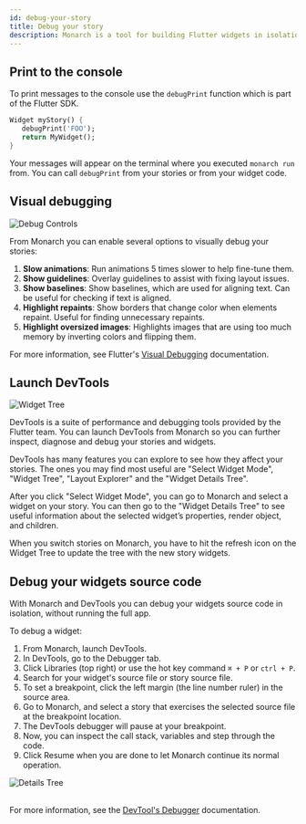 ```yaml
---
id: debug-your-story
title: Debug your story
description: Monarch is a tool for building Flutter widgets in isolation. It makes it easy to build, test and debug complex UIs.
---
```



## Print to the console
To print messages to the console use the `debugPrint` function which is part of 
the Flutter SDK.
```dart
Widget myStory() {
   debugPrint('FOO');
   return MyWidget();
}
```
Your messages will appear on the terminal where you executed `monarch run` from.
You can call `debugPrint` from your stories or from your widget code.

## Visual debugging

<img className="docs-screenshot macos" alt="Debug Controls" src={debug_controls} />

From Monarch you can enable several options to visually debug your stories:

1. **Slow animations**: Run animations 5 times slower to help fine-tune them.
2. **Show guidelines**: Overlay guidelines to assist with fixing layout issues.
3. **Show baselines**: Show baselines, which are used for aligning text. Can be useful for checking if text is aligned.
4. **Highlight repaints**: Show borders that change color when elements repaint. Useful for finding unnecessary repaints.
5. **Highlight oversized images**: Highlights images that are using too much memory by inverting colors and flipping them.

For more information, see Flutter's [Visual Debugging](https://flutter.dev/docs/development/tools/devtools/inspector#visual-debugging) documentation.

## Launch DevTools

<img className="docs-screenshot macos" alt="Widget Tree" src={devtools_widget_tree} />

DevTools is a suite of performance and debugging tools provided by the Flutter team.
You can launch DevTools from Monarch so you can further inspect, diagnose and debug 
your stories and widgets.

DevTools has many features you can explore to see how they affect your stories. The 
ones you may find most useful are "Select Widget Mode", "Widget Tree", "Layout Explorer" 
and the "Widget Details Tree".

After you click "Select Widget Mode", you can go to Monarch and select a widget on your 
story. You can then go to the "Widget Details Tree" to see useful information 
about the selected widget’s properties, render object, and children.

When you switch stories on Monarch, you have to hit the refresh icon on the Widget Tree 
to update the tree with the new story widgets.


## Debug your widgets source code
With Monarch and DevTools you can debug your widgets source code in isolation, 
without running the full app.

To debug a widget:

1. From Monarch, launch DevTools.
2. In DevTools, go to the Debugger tab.
3. Click Libraries (top right) or use the hot key command `⌘ + P` or `ctrl + P`.
4. Search for your widget's source file or story source file.
5. To set a breakpoint, click the left margin (the line number ruler) in the source area.
6. Go to Monarch, and select a story that exercises the selected source file at 
   the breakpoint location.
7. The DevTools debugger will pause at your breakpoint.
8. Now, you can inspect the call stack, variables and step through the code.
9. Click Resume when you are done to let Monarch continue its normal operation.

<img className="docs-screenshot macos" alt="Details Tree" src={breakpoint} />
<br/>
<br/>

For more information, see the
[DevTool's Debugger](https://flutter.dev/docs/development/tools/devtools/debugger) 
documentation.